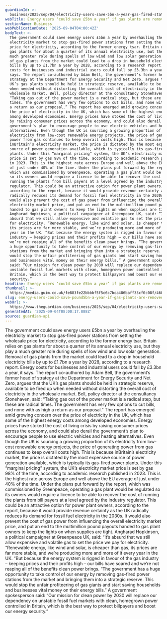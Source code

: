 ```yaml
---
guardianId: >-
  business/2025/sep/04/electricity-users-save-5bn-a-year-gas-fired-stations-removed-from-market
webTitle: Energy users ‘could save £5bn a year’ if gas plants are removed from market
sectionName: Business
webPublicationDate: '2025-09-04T04:00:42Z'
bodyText: >-
  The government could save energy users £5bn a year by overhauling the
  electricity market to stop gas-fired power stations from setting the wholesale
  price for electricity, according to the former energy tsar. Britain relies on
  gas plants for about a quarter of its annual electricity use, but they play a
  much greater role during spells of low wind and low solar generation. Removal
  of gas plants from the market could lead to a drop in household electricity
  bills by up to £1.7bn a year by 2028, according to a research report. Energy
  costs for businesses and industrial users could fall by £3.3bn a year, it
  says. The report co-authored by Adam Bell, the government’s former head of
  strategy at the Department for Energy Security and Net Zero, argues that the
  UK’s gas plants should be held in strategic reserve, available to be fired up
  when needed without distorting the overall cost of electricity in the
  wholesale market. Bell, policy director at the consultancy Stonehaven, said:
  “Taking gas out of the power market is a radical step, but these are radical
  times. The government has very few options to cut bills, and none with as high
  a return as our proposal.” The report has emerged amid growing concern over
  the price of electricity in the UK, which has some of the highest energy costs
  among developed economies. Energy prices have stoked the cost of living crisis
  by raising consumer prices across the economy, and could also derail the
  government’s plan to encourage people to use electric vehicles and heating
  alternatives. Even though the UK is sourcing a growing proportion of its
  electricity from low-cost renewable energy projects, the price of generating
  power from gas continues to keep overall costs high. This is because
  inBritain’s electricity market, the price is dictated by the most expensive
  source of power generation available, which is typically its gas-fired power
  plants. Under this “marginal pricing” system, the UK’s electricity market
  price is set by gas 98% of the time, according to academic research published
  in 2023. This is the highest rate across Europe and well above the EU average
  of just under 40% of the time. Under the plans put forward by the report,
  which was commissioned by Greenpeace, operating a gas plant would be regulated
  so its owners would require a licence to be able to recover the cost of
  running the plants from bill payers at a level agreed by the industry
  regulator. This could be an attractive option for power plant owners,
  according to the report, because it would provide revenue certainty as the UK
  radically reduces its demand for fossil fuel electricity in the 2030s. It
  would also prevent the cost of gas power from influencing the overall
  electricity market price, and put an end to the multimillion pound payouts
  handed to gas plant owners to keep the lights on when supplies are tight.
  Angharad Hopkinson, a political campaigner at Greenpeace UK, said: “It’s
  absurd that we still allow expensive and volatile gas to set the price we pay
  for electricity. “Renewable energy, like wind and solar, is cheaper than gas,
  its prices are far more stable, and we’re producing more and more of it every
  year in the UK. “But because the energy system is rigged in favour of the gas
  industry – keeping prices and their profits high – our bills have soared and
  we’re not reaping all of the benefits clean power brings. “The government has
  a huge opportunity to take control of our energy by removing gas-fired power
  stations from the market and bringing them into a strategic reserve. This
  would stop the unfair profiteering of gas giants and start saving households
  and businesses vital money on their energy bills.” A government spokesperson
  said: “Our mission for clean power by 2030 will replace our dependency on
  unstable fossil fuel markets with clean, homegrown power controlled in
  Britain, which is the best way to protect billpayers and boost our energy
  security.”
headline: Energy users ‘could save £5bn a year’ if gas plants are removed from market
thumbnail: >-
  https://media.guim.co.uk/fe883fe22bbbbf5f5c6c7bca486baff33cf0c08f/460_122_4181_3345/500.jpg
slug: energy-users-could-save-pound5bn-a-year-if-gas-plants-are-removed-from-market
webUrl: >-
  https://www.theguardian.com/business/2025/sep/04/electricity-users-save-5bn-a-year-gas-fired-stations-removed-from-market
generatedAt: '2025-09-04T08:00:17.888Z'
source: guardian-api
---
```

The government could save energy users £5bn a year by overhauling the electricity market to stop gas-fired power stations from setting the wholesale price for electricity, according to the former energy tsar. Britain relies on gas plants for about a quarter of its annual electricity use, but they play a much greater role during spells of low wind and low solar generation. Removal of gas plants from the market could lead to a drop in household electricity bills by up to £1.7bn a year by 2028, according to a research report. Energy costs for businesses and industrial users could fall by £3.3bn a year, it says. The report co-authored by Adam Bell, the government’s former head of strategy at the Department for Energy Security and Net Zero, argues that the UK’s gas plants should be held in strategic reserve, available to be fired up when needed without distorting the overall cost of electricity in the wholesale market. Bell, policy director at the consultancy Stonehaven, said: “Taking gas out of the power market is a radical step, but these are radical times. The government has very few options to cut bills, and none with as high a return as our proposal.” The report has emerged amid growing concern over the price of electricity in the UK, which has some of the highest energy costs among developed economies. Energy prices have stoked the cost of living crisis by raising consumer prices across the economy, and could also derail the government’s plan to encourage people to use electric vehicles and heating alternatives. Even though the UK is sourcing a growing proportion of its electricity from low-cost renewable energy projects, the price of generating power from gas continues to keep overall costs high. This is because inBritain’s electricity market, the price is dictated by the most expensive source of power generation available, which is typically its gas-fired power plants. Under this “marginal pricing” system, the UK’s electricity market price is set by gas 98% of the time, according to academic research published in 2023. This is the highest rate across Europe and well above the EU average of just under 40% of the time. Under the plans put forward by the report, which was commissioned by Greenpeace, operating a gas plant would be regulated so its owners would require a licence to be able to recover the cost of running the plants from bill payers at a level agreed by the industry regulator. This could be an attractive option for power plant owners, according to the report, because it would provide revenue certainty as the UK radically reduces its demand for fossil fuel electricity in the 2030s. It would also prevent the cost of gas power from influencing the overall electricity market price, and put an end to the multimillion pound payouts handed to gas plant owners to keep the lights on when supplies are tight. Angharad Hopkinson, a political campaigner at Greenpeace UK, said: “It’s absurd that we still allow expensive and volatile gas to set the price we pay for electricity. “Renewable energy, like wind and solar, is cheaper than gas, its prices are far more stable, and we’re producing more and more of it every year in the UK. “But because the energy system is rigged in favour of the gas industry – keeping prices and their profits high – our bills have soared and we’re not reaping all of the benefits clean power brings. “The government has a huge opportunity to take control of our energy by removing gas-fired power stations from the market and bringing them into a strategic reserve. This would stop the unfair profiteering of gas giants and start saving households and businesses vital money on their energy bills.” A government spokesperson said: “Our mission for clean power by 2030 will replace our dependency on unstable fossil fuel markets with clean, homegrown power controlled in Britain, which is the best way to protect billpayers and boost our energy security.”
